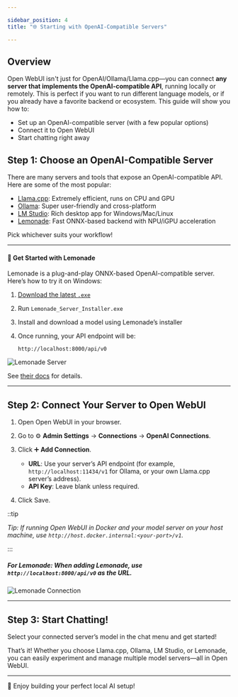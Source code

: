 ```yaml
---

sidebar_position: 4  
title: "🌐 Starting with OpenAI-Compatible Servers"

---
```


## Overview

Open WebUI isn't just for OpenAI/Ollama/Llama.cpp—you can connect **any server that implements the OpenAI-compatible API**, running locally or remotely. This is perfect if you want to run different language models, or if you already have a favorite backend or ecosystem. This guide will show you how to:

- Set up an OpenAI-compatible server (with a few popular options)
- Connect it to Open WebUI
- Start chatting right away

## Step 1: Choose an OpenAI-Compatible Server

There are many servers and tools that expose an OpenAI-compatible API. Here are some of the most popular:

- [Llama.cpp](https://github.com/ggml-org/llama.cpp): Extremely efficient, runs on CPU and GPU
- [Ollama](https://ollama.com/): Super user-friendly and cross-platform
- [LM Studio](https://lmstudio.ai/): Rich desktop app for Windows/Mac/Linux
- [Lemonade](https://lemonade-server.ai/): Fast ONNX-based backend with NPU/iGPU acceleration

Pick whichever suits your workflow!

---

#### 🍋 Get Started with Lemonade

Lemonade is a plug-and-play ONNX-based OpenAI-compatible server. Here’s how to try it on Windows:

1. [Download the latest `.exe`](https://github.com/lemonade-sdk/lemonade)
2. Run `Lemonade_Server_Installer.exe`
3. Install and download a model using Lemonade’s installer
4. Once running, your API endpoint will be:

   ```
   http://localhost:8000/api/v0
   ```

![Lemonade Server](/images/getting-started/lemonade-server.png)

See [their docs](https://lemonade-server.ai/) for details.

---

## Step 2: Connect Your Server to Open WebUI

1. Open Open WebUI in your browser.
2. Go to ⚙️ **Admin Settings** → **Connections** → **OpenAI Connections**.
3. Click ➕ **Add Connection**.

   - **URL**: Use your server’s API endpoint (for example, `http://localhost:11434/v1` for Ollama, or your own Llama.cpp server’s address).
   - **API Key**: Leave blank unless required.

4. Click Save.

::tip

*Tip: If running Open WebUI in Docker and your model server on your host machine, use `http://host.docker.internal:<your-port>/v1`.*

:::

##### **For Lemonade:**  When adding Lemonade, use `http://localhost:8000/api/v0` as the URL.

![Lemonade Connection](/images/getting-started/lemonade-connection.png)

---

## Step 3: Start Chatting!

Select your connected server’s model in the chat menu and get started!

That’s it! Whether you choose Llama.cpp, Ollama, LM Studio, or Lemonade, you can easily experiment and manage multiple model servers—all in Open WebUI.

--- 

🚀 Enjoy building your perfect local AI setup!